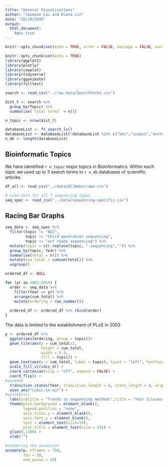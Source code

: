 ```yaml
---
title: "General Visualizations"
author: "Jasmine Lai and Diana Lin"
date: "20/10/2019"
output: 
  html_document:
    toc: true
---
```

```r
knitr::opts_chunk$set(echo = TRUE, error = FALSE, message = FALSE, warning = FALSE, fig.width=12, fig.height=8)
```

```r
knitr::opts_chunk$set(echo = TRUE)
library(ggplot2)
library(plotly)
library(cowplot)
library(tidyverse)
library(gganimate)
library(fulltext)
```

```r
search <- read_csv("../raw-data/SearchTerms.csv")
```

```r
dist_t <- search %>% 
  group_by(Topic) %>% 
  summarise(`total terms` = n())

n_topic <- nrow(dist_t)
```

```r
databaseList <- ft_search_ls()
databaseList <- databaseList[!databaseList %in% c("bmc","scopus","entrez")]
n_db <- length(databaseList)
```

## Bioinformatic Topics
We have identified `r n_topic` major topics in Bioinformatics. Within each topic we used up to 3 search terms in `r n_db` databases of scientific articles.
```r
df_all <- read_csv("../data/AllWebscrape.csv")
```

```r
# Load data for all 7 sequencing types
seq_spec <- read_csv("../data/sequencing-specific.csv")
```

## Racing Bar Graphs
```r
seq_data <- seq_spec %>% 
  filter(topic != "NGS",
         topic != "third-generation sequencing",
         topic != "ont reads sequencing") %>%
  mutate(topic = str_replace(topic, " sequencing","")) %>% 
  group_by(topic, Year) %>% 
  summarise(total = n()) %>% 
  mutate(cum_total = cumsum(total)) %>% 
  ungroup()
```

```r
ordered_df <- NULL

for (yr in 2003:2019) {
  order <- seq_data %>% 
    filter(Year == yr) %>% 
    arrange(cum_total) %>% 
    mutate(ordering = row_number())
  
  ordered_df <- ordered_df %>% rbind(order)
}
```

The data is limited to the establishment of PLoS in 2003
```r
p <- ordered_df %>% 
  ggplot(aes(ordering, group = topic))+
  geom_tile(aes(y = cum_total/2,
                height = cum_total,
                width = 0.9,
                fill = topic)) +
  geom_text(aes(y = cum_total, label = topic), hjust = "left", fontface = "bold", nudge_y = 50) +
  scale_fill_viridis_d() +
  coord_cartesian(clip = "off", expand = FALSE) +
  coord_flip() +
#animate
  transition_states(Year, transition_length = 8, state_length = 4, wrap = FALSE) +
  ease_aes("cubic-in-out") +
#aesthetics
  labs(subtitle = "Trends in sequencing methods",title = "Year {closest_state}", y = "cumulative total papers") +
  theme(plot.background = element_blank(),
        legend.position = "none",
        axis.ticks.y = element_blank(),
        axis.text.y = element_blank(),
        text = element_text(size=14),
        plot.title = element_text(size = 35)) +
  ylim(0,1300) +
  xlab("") 

#rendering the animation
animate(p, nframes = 750, 
        fps = 20, 
        end_pause = 10)
```

